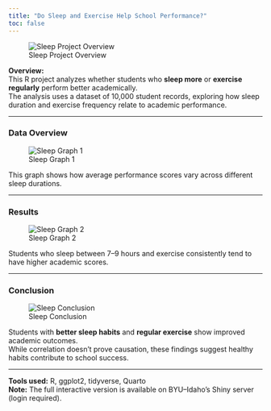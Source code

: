 ```yaml
---
title: "Do Sleep and Exercise Help School Performance?"
toc: false
---
```


![Sleep Project Overview](../Images/sleep_intro.png)

**Overview:**  
This R project analyzes whether students who **sleep more** or **exercise regularly** perform better academically.  
The analysis uses a dataset of 10,000 student records, exploring how sleep duration and exercise frequency relate to academic performance.

---

### Data Overview
![Sleep Graph 1](../Images/sleep_graph1.png)

This graph shows how average performance scores vary across different sleep durations.

---

### Results
![Sleep Graph 2](../Images/sleep_graph2.png)

Students who sleep between 7–9 hours and exercise consistently tend to have higher academic scores.

---

### Conclusion
![Sleep Conclusion](../Images/sleep_conclusion.png)

Students with **better sleep habits** and **regular exercise** show improved academic outcomes.  
While correlation doesn’t prove causation, these findings suggest healthy habits contribute to school success.

---

**Tools used:** R, ggplot2, tidyverse, Quarto  
**Note:** The full interactive version is available on BYU–Idaho’s Shiny server (login required).
